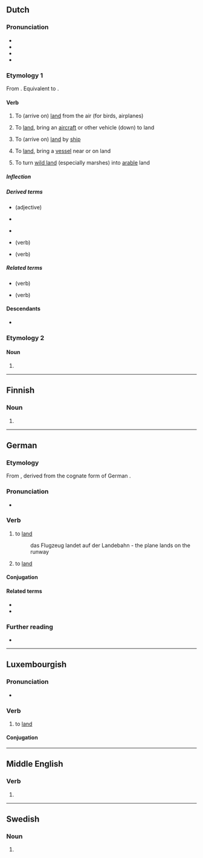 {{also|Landen|länden}}
==Dutch==

===Pronunciation===
* {{IPA|nl|/ˈlɑn.də(n)/}}
* {{audio|nl|Nl-landen.ogg|Audio}}
* {{hyphenation|nl|lan|den}}
* {{rhyme|nl|ɑndən}}

===Etymology 1===
From {{inh|nl|dum|landen}}. Equivalent to {{suf|nl|land|t1=soil, ground, parcel|en|id2=denominative}}.

====Verb====
{{nl-verb}}

# {{lb|nl|intransitive}} To (arrive on) [[land]] from the air (for birds, airplanes)
#: {{syn|nl|neerstrijken}}
#: {{ant|nl|opstijgen}}
# {{lb|nl|transitive}} To [[land]], bring an [[aircraft]] or other vehicle (down) to land
#: {{ant|nl|opstijgen}}
# {{lb|nl|intransitive}} To (arrive on) [[land]] by [[ship]] {{defdate|from Middle Dutch}}
# {{lb|nl|transitive}} To [[land]], bring a [[vessel]] near or on land
# {{lb|nl|transitive}} To turn [[wild land]] (especially marshes) into [[arable]] land

=====Inflection=====
{{nl-conj-wk|land|aux=zijn}}

=====Derived terms=====
* {{l|nl|landelijk}} (adjective)
* {{l|nl|landing}}
* {{l|nl|landtouw}} {{g2|n}}
* {{l|nl|aanlanden}} (verb)
* {{l|nl|inlanden}} (verb)

=====Related terms=====
* {{l|nl|belanden}} (verb)
* {{l|nl|verlanden}} (verb)

====Descendants====
* {{desc|pap|landa|bor=1}}

===Etymology 2===
{{nonlemma}}

====Noun====
{{head|nl|noun plural form}}

# {{nl-noun form of|pl|land}}

----

==Finnish==

===Noun===
{{head|fi|noun form}}

# {{infl of|fi|lande||gen|s}}

----

==German==

===Etymology===
From {{etyl|gml|de}} {{m|gml|landen}}, derived from the cognate form of German {{m|de|Land||land}}.

===Pronunciation===
* {{audio|de|De-landen.ogg|Audio}}

===Verb===
{{de-verb-weak|landet|landete|gelandet|auxiliary=both}}

# {{lb|de|intransitive|auxiliary verb: sein|aviation}} to [[land#English|land]]
#: das Flugzeug landet auf der Landebahn - the plane lands on the runway
# {{lb|de|transitive|auxiliary verb: haben|aviation}} to [[land#English|land]]

====Conjugation====
{{de-conj-weak|land|gelandet|hs|e}}

====Related terms====
* {{l|de|Landung}}
* {{l|de|wassern}}

===Further reading===
* {{R:Duden}}

----

==Luxembourgish==

===Pronunciation===
* {{IPA|lb|/ˈlɑndən/}}

===Verb===
{{lb-verb|||sinn}}

# {{lb|lb|intransitive}} to [[land]]

====Conjugation====
{{lb-conj-regular|land|gelant|sinn}}

----

==Middle English==

===Verb===
{{head|enm|verb}}

# {{alt form|enm|londen}}

----

==Swedish==

===Noun===
{{head|sv|noun form}}

# {{sv-noun-form-def-pl|land}}